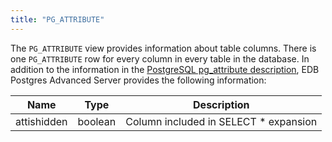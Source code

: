```yaml
---
title: "PG_ATTRIBUTE"
---
```


The `PG_ATTRIBUTE` view provides information about table columns. There is one `PG_ATTRIBUTE` row for every column in every table in the database. In addition to the information in the [PostgreSQL pg_attribute description](https://www.postgresql.org/docs/current/catalog-pg-attribute.html), EDB Postgres Advanced Server provides the following information:

| Name              | Type      | Description                                                                            |
| ----------------- | --------- | -------------------------------------------------------------------------------------- |
| attishidden       | boolean   | Column included in SELECT * expansion                                                  |
